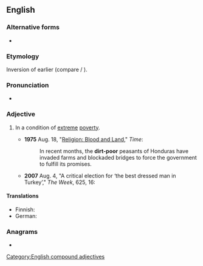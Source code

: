 {{also|dirt poor}}
==English==

===Alternative forms===
* {{alt|en|dirt poor}}

===Etymology===
Inversion of earlier {{m|en|poor as dirt}} (compare {{m|en|whip-smart}} / {{m|en|smart as a whip}}).

===Pronunciation===
* {{audio|en|en-au-dirt-poor.ogg|Audio (AU)}}

===Adjective===
{{en-adj|head=[[dirt]]-[[poor]]|-}}

# {{lb|en|idiomatic}} In a condition of [[extreme]] [[poverty]].
#: {{ant|en|filthy rich}}
#* '''1975''' Aug. 18, "[https://web.archive.org/web/20120104074018/http://www.time.com/time/magazine/article/0,9171,917730,00.html Religion: Blood and Land]," ''Time'':
#*: In recent months, the '''dirt-poor''' peasants of Honduras have invaded farms and blockaded bridges to force the government to fulfill its promises.
#* '''2007''' Aug. 4, "A critical election for ‘the best dressed man in Turkey’," ''The Week'', 625, 16:
#*: {{quote|en|A few years ago it was a '''dirt-poor''' outpost populated by rural migrants.}}

====Translations====
{{trans-top|very poor}}
* Finnish: {{t+|fi|rutiköyhä}}
* German: {{t+|de|bettelarm}}
{{trans-mid}}
{{trans-bottom}}

===Anagrams===
* {{anagrams|en|a=diooprrt|proditor}}

[[Category:English compound adjectives]]